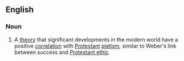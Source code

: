 ==English==
{{wikipedia}}

===Noun===
{{en-noun|-}}
# {{context|sociology|lang=en}} A [[theory]] that significant developments in the modern world have a positive [[correlation]] with [[Protestant]] [[pietism]], similar to Weber's link between success and [[Protestant ethic]].